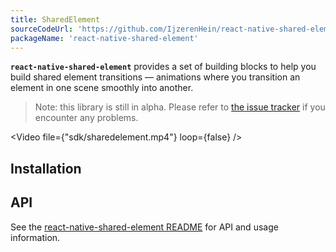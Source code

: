 ```yaml
---
title: SharedElement
sourceCodeUrl: 'https://github.com/IjzerenHein/react-native-shared-element'
packageName: 'react-native-shared-element'
---
```



**`react-native-shared-element`** provides a set of building blocks to help you build shared element transitions &mdash; animations where you transition an element in one scene smoothly into another.

> Note: this library is still in alpha. Please refer to [the issue tracker](https://github.com/IjzerenHein/react-native-shared-element/issues) if you encounter any problems.

<Video file={"sdk/sharedelement.mp4"} loop={false} />

<PlatformsSection android emulator ios simulator web />

## Installation

<APIInstallSection href="https://github.com/IjzerenHein/react-native-shared-element#installation" />

## API

See the [react-native-shared-element README](https://github.com/IjzerenHein/react-native-shared-element/blob/master/README.mdx) for API and usage information.
